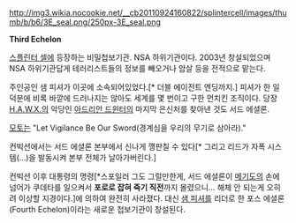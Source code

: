 http://img3.wikia.nocookie.net/__cb20110924160822/splintercell/images/thumb/b/b6/3E_seal.png/250px-3E_seal.png

'''Third Echelon'''

[[스플린터 셀]]에 등장하는 비밀첩보기관. NSA 하위기관이다.
2003년 창설되었으며 NSA 하위기관답게 테러리스트들의 정보를 빼오거나 암살 등을 전적으로 맡는다.

주인공인 샘 피셔가 이곳에 소속되어있었다.[* 더블 에이전트 엔딩까지.] 피셔가 한 일 덕분에 비록 바깥에 드러나지는 않아도 세계를 몇 번이고 구한 먼치킨 조직이다. 당장 [[H.A.W.X.]]의 악당인 [[아드리안 드윈터]]의 마지막 은신처를 찾아낸 것도 서드 에셜론.

[[모토]]는 "Let Vigilance Be Our Sword(경계심을 우리의 무기로 삼아라)."

컨빅션에서는 서드 에셜론 본부에서 신나게 깽판칠 수 있다[* 그리고 리드가 자폭 시스템(...)을 발동시켜 본부 전체가 날아가버린다.]

컨빅션 이후 대통령의 명령[*스포일러 그도 그럴만한게, 서드 에셜론이 [[메기도]]의 손에 넘어가 쿠데타를 일으켜서 '''포로로 잡혀 죽기 직전'''까지 몰렸으니… 해체 안 되는게 오히려 이상할 지경이다.]에 의하여 완전히 사라졌다. 대신 [[샘 피셔]]를 리더로 한 포스 에셜론(Fourth Echelon)이라는 새로운 첩보기관이 창설된다.
